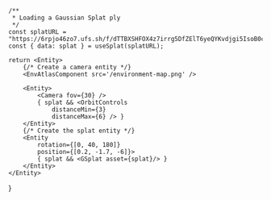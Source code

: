 
    /**
     * Loading a Gaussian Splat ply
     */
    const splatURL = "https://6rpjo46zo7.ufs.sh/f/dTTBXSHFOX4z7irrg5DfZElT6yeQYKvdjgi5IsoB0cmu9OtF"
    const { data: splat } = useSplat(splatURL);

    return <Entity>
        {/* Create a camera entity */}
        <EnvAtlasComponent src='/environment-map.png' />

        <Entity>
            <Camera fov={30} />
            { splat && <OrbitControls 
                distanceMin={3} 
                distanceMax={6} /> }
        </Entity>
        {/* Create the splat entity */}
        <Entity 
            rotation={[0, 40, 180]} 
            position={[0.2, -1.7, -6]}>
            { splat && <GSplat asset={splat}/> }
        </Entity>
    </Entity>
}

<Example />